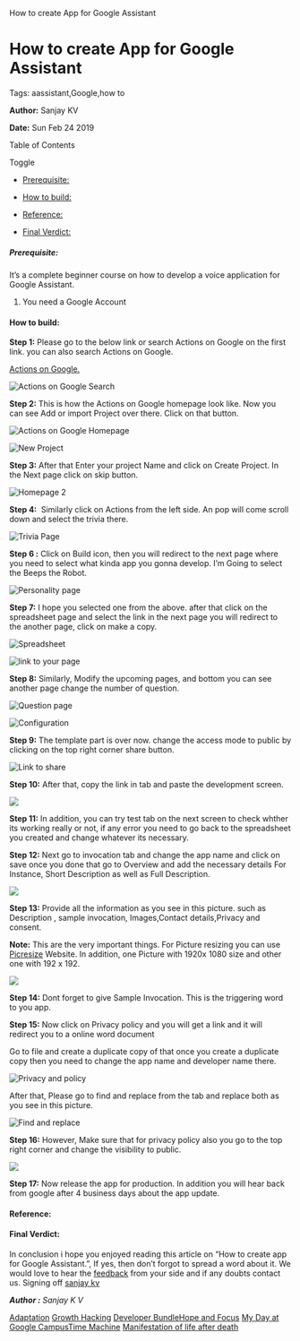    How to create App for Google Assistant

How to create App for Google Assistant
======================================

Tags: aassistant,Google,how to

**Author:** Sanjay KV

**Date:** Sun Feb 24 2019

Table of Contents

Toggle

*   [Prerequisite:](https://recodehive.com/how-to-create-app-for-google-assistant/#Prerequisite "Prerequisite:")

*   [How to build:](https://recodehive.com/how-to-create-app-for-google-assistant/#How_to_build "How to build:")
*   [Reference:](https://recodehive.com/how-to-create-app-for-google-assistant/#Reference "Reference: ")
*   [Final Verdict:](https://recodehive.com/how-to-create-app-for-google-assistant/#Final_Verdict "Final Verdict: ")

##### Prerequisite:

It’s a complete beginner course on how to develop a voice application for Google Assistant.

1.  You need a Google Account

#### How to build:

**Step 1:** Please go to the below link or search Actions on Google on the first link. you can also search Actions on Google.

[Actions on Google.](https://developers.google.com/actions/)

![Actions on Google Search](https://i0.wp.com/recodehive.com/wp-content/uploads/2019/02/Screenshot-2019-02-24-at-12.28.56-PM.png?fit=640%2C338&ssl=1)

**Step 2:** This is how the Actions on Google homepage look like. Now you can see Add or import Project over there. Click on that button.

![Actions on Google Homepage](https://i0.wp.com/recodehive.com/wp-content/uploads/2019/02/Screenshot-2019-02-24-at-12.29.15-PM.png?fit=640%2C339&ssl=1)

![New Project](https://i0.wp.com/recodehive.com/wp-content/uploads/2019/02/Screenshot-2019-02-24-at-12.29.40-PM.png?fit=640%2C294&ssl=1)

**Step 3:** After that Enter your project Name and click on Create Project. In the Next page click on skip button.

![Homepage 2](https://i1.wp.com/recodehive.com/wp-content/uploads/2019/02/Screenshot-2019-02-24-at-12.54.15-PM.png?fit=640%2C324&ssl=1)

**Step 4:**  Similarly click on Actions from the left side. An pop will come scroll down and select the trivia there.

![Trivia Page](https://i2.wp.com/recodehive.com/wp-content/uploads/2019/02/Screenshot-2019-02-24-at-12.54.58-PM.png?fit=640%2C324&ssl=1)

**Step 6 :** Click on Build icon, then you will redirect to the next page where you need to select what kinda app you gonna develop. I’m Going to select the Beeps the Robot.

![Personality page](https://i2.wp.com/recodehive.com/wp-content/uploads/2019/02/Screenshot-2019-02-24-at-1.08.26-PM.png?fit=640%2C325&ssl=1)

**Step 7:** I hope you selected one from the above. after that click on the spreadsheet page and select the link in the next page you will redirect to the another page, click on make a copy.

![Spreadsheet](https://i0.wp.com/recodehive.com/wp-content/uploads/2019/02/Screenshot-2019-02-24-at-1.08.34-PM.png?fit=640%2C325&ssl=1)

![link to your page](https://i1.wp.com/recodehive.com/wp-content/uploads/2019/02/Screenshot-2019-02-24-at-1.08.50-PM.png?fit=640%2C266&ssl=1)

**Step 8:** Similarly, Modify the upcoming pages, and bottom you can see another page change the number of question.

![Question page](https://i0.wp.com/recodehive.com/wp-content/uploads/2019/02/Screenshot-2019-02-24-at-1.21.37-PM.png?fit=640%2C247&ssl=1)

![Configuration](https://i2.wp.com/recodehive.com/wp-content/uploads/2019/02/Screenshot-2019-02-24-at-1.21.44-PM.png?fit=640%2C221&ssl=1)

**Step 9:** The template part is over now. change the access mode to public by clicking on the top right corner share button.

![Link to share](https://i2.wp.com/recodehive.com/wp-content/uploads/2019/02/Screenshot-2019-02-24-at-1.21.53-PM.png?fit=640%2C295&ssl=1)

**Step 10:** After that, copy the link in tab and paste the development screen.

![](https://i1.wp.com/recodehive.com/wp-content/uploads/2019/02/Screenshot-2019-02-24-at-1.22.02-PM.png?fit=640%2C237&ssl=1)

**Step 11:** In addition, you can try test tab on the next screen to check whther its working really or not, if any error you need to go back to the spreadsheet you created and change whatever its necessary.

**Step 12:** Next go to invocation tab and change the app name and click on save once you done that go to Overview and add the necessary details For Instance, Short Description as well as Full Description.

![](https://i0.wp.com/recodehive.com/wp-content/uploads/2019/02/Screenshot-2019-02-24-at-6.31.57-PM.png?fit=640%2C322&ssl=1)

**Step 13:** Provide all the information as you see in this picture. such as Description , sample invocation, Images,Contact details,Privacy and consent.

**Note:** This are the very important things. For Picture resizing you can use [Picresize](http://picresize.com) Website. In addition, one Picture with 1920x 1080 size and other one with 192 x 192.

![](https://i2.wp.com/recodehive.com/wp-content/uploads/2019/02/Screenshot-2019-02-24-at-6.36.25-PM.png?fit=640%2C325&ssl=1)

**Step 14:** Dont forget to give Sample Invocation. This is the triggering word to you app.

**Step 15:** Now click on Privacy policy and you will get a link and it will redirect you to a online word document

Go to file and create a duplicate copy of that once you create a duplicate copy then you need to change the app name and developer name there.

![Privacy and policy](https://i0.wp.com/recodehive.com/wp-content/uploads/2019/02/Screenshot-2019-02-24-at-6.41.38-PM.png?fit=640%2C324&ssl=1)

After that, Please go to find and replace from the tab and replace both as you see in this picture.

![Find and replace](https://i1.wp.com/recodehive.com/wp-content/uploads/2019/02/Screenshot-2019-02-24-at-6.41.52-PM.png?fit=640%2C322&ssl=1)

**Step 16:** However, Make sure that for privacy policy also you go to the top right corner and change the visibility to public.

![](https://i0.wp.com/recodehive.com/wp-content/uploads/2019/02/Screenshot-2019-02-24-at-6.42.07-PM.png?fit=640%2C321&ssl=1)

**Step 17:** Now release the app for production. In addition you will hear back from google after 4 business days about the app update.

#### Reference:

#### Final Verdict:

In conclusion i hope you enjoyed reading this article on “How to create app for Google Assistant.”, If yes, then don’t forgot to spread a word about it. We would love to hear the [feedback](https://recodehive.com/contact-us/) from your side and if any doubts contact us. Signing off [sanjay kv](https://recodehive.com/about-us/)

_**Author :** Sanjay K V_

[Adaptation](https://recodehive.com/the-adaptation/) [Growth Hacking](https://recodehive.com/tag/growth-hacking/) [Developer Bundle](https://recodehive.com/category/dev-labs/)[Hope and Focus](https://recodehive.com/hopeandfocus/) [My Day at Google Campus](https://recodehive.com/my-day-at-google-campus-hyderabad/)[Time Machine](https://recodehive.com/time-machine-2-0/) [Manifestation of life after death](https://recodehive.com/the-manifestation-of-life-after-death/)